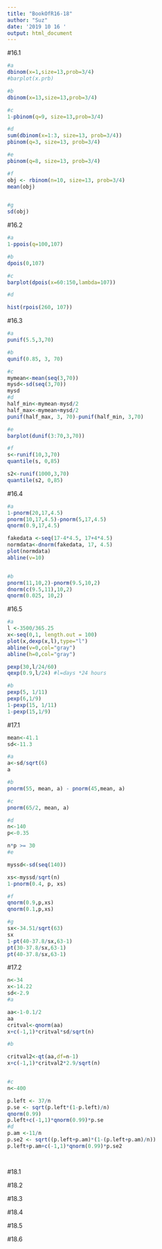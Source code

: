 ```yaml
---
title: "BookOfR16-18"
author: "Suz"
date: '2019 10 16 '
output: html_document
---
```

#16.1

```r
#a
dbinom(x=1,size=13,prob=3/4)
#barplot(x.prb)

#b
dbinom(x=13,size=13,prob=3/4)

#c
1-pbinom(q=9, size=13,prob=3/4)

#d
sum(dbinom(x=1:3, size=13, prob=3/4))
pbinom(q=3, size=13, prob=3/4)

#e
pbinom(q=8, size=13, prob=3/4)

#f
obj <- rbinom(n=10, size=13, prob=3/4)
mean(obj)


#g
sd(obj)

```


#16.2

```r
#a
1-ppois(q=100,107)

#b
dpois(0,107)

#c
barplot(dpois(x=60:150,lambda=107))

#d

hist(rpois(260, 107))

```

#16.3
```r
#a
punif(5.5,3,70)

#b
qunif(0.85, 3, 70)

#c
mymean<-mean(seq(3,70))
mysd<-sd(seq(3,70))
mysd
#d
half_min<-mymean-mysd/2
half_max<-mymean+mysd/2
punif(half_max, 3, 70)-punif(half_min, 3,70)

#e
barplot(dunif(3:70,3,70))

#f
s<-runif(10,3,70)
quantile(s, 0,85)

s2<-runif(1000,3,70)
quantile(s2, 0,85)

```


#16.4
```r
#a
1-pnorm(20,17,4.5)
pnorm(10,17,4.5)-pnorm(5,17,4.5)
qnorm(0.9,17,4.5)

fakedata <-seq(17-4*4.5, 17+4*4.5)
normdata<-dnorm(fakedata, 17, 4.5)
plot(normdata)
abline(v=10)


#b
pnorm(11,10,2)-pnorm(9.5,10,2)
dnorm(c(9.5,11),10,2)
qnorm(0.025, 10,2)

```

#16.5
```r

#a
l <-3500/365.25
x<-seq(0,1, length.out = 100)
plot(x,dexp(x,l),type="l")
abline(v=0,col="gray")
abline(h=0,col="gray")

pexp(30,l/24/60)
qexp(0.9,l/24) #l=days *24 hours

#b
pexp(5, 1/11)
pexp(6,1/9)
1-pexp(15, 1/11)
1-pexp(15,1/9)
```


#17.1
```r
mean<-41.1
sd<-11.3

#a
a<-sd/sqrt(6)
a

#b
pnorm(55, mean, a) - pnorm(45,mean, a)

#c
pnorm(65/2, mean, a)

#d
n<-140
p<-0.35

n*p >= 30
#e

myssd<-sd(seq(140))

xs<-myssd/sqrt(n)
1-pnorm(0.4, p, xs)

#f
qnorm(0.9,p,xs)
qnorm(0.1,p,xs)

#g
sx<-34.51/sqrt(63)
sx
1-pt(40-37.8/sx,63-1)
pt(30-37.8/sx,63-1)
pt(40-37.8/sx,63-1)
```



#17.2
```r
n<-34
x<-14.22
sd<-2.9
#a

aa<-1-0.1/2
aa
critval<-qnorm(aa)
x+c(-1,1)*critval*sd/sqrt(n)

#b

critval2<-qt(aa,df=n-1)
x+c(-1,1)*critval2*2.9/sqrt(n)


#c 
n<-400

p.left <- 37/n
p.se <- sqrt(p.left*(1-p.left)/n)
qnorm(0.99)
p.left+c(-1,1)*qnorm(0.99)*p.se
#d
p.am <-11/n
p.se2 <- sqrt((p.left+p.am)*(1-(p.left+p.am)/n))
p.left+p.am+c(-1,1)*qnorm(0.99)*p.se2




```


#18.1


#18.2

#18.3

#18.4

#18.5

#18.6